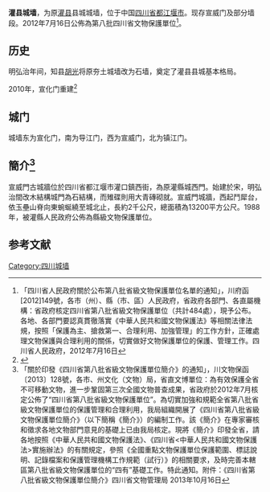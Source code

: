 {{msg:四川省文物保護單位
|名稱 = 宣威門古城牆
|編號 = 91
|圖片 = 
|級別 = S8
|分類 = 
|時代 = [[明代|明代]]至[[清代|清代]]
|地点 = [[四川省|四川省]][[成都市|成都市]][[都江堰市|都江堰市]]
|坐標 =
|登錄 = 2012年7月16日
}}
'''灌县城墙'''，为原[[灌县|灌县]]县城城墙，位于中国[[四川省|四川省]][[都江堰市|都江堰市]]。现存宣威门及部分墙段。2012年7月16日公佈為第八批四川省文物保護單位<ref>「四川省人民政府關於公布第八批省級文物保護單位名單的通知」，川府函[2012]149號，各市（州）、縣（市、區）人民政府，省政府各部門、各直屬機構：省政府核定四川省第八批省級文物保護單位（共計484處），現予公布。各地、各部門要認真貫徹落實《中華人民共和國文物保護法》等相關法律法規，按照「保護為主、搶救第一、合理利用、加強管理」的工作方針，正確處理文物保護與合理利用的關係，切實做好文物保護單位的保護、管理工作。四川省人民政府，2012年7月16日</ref>。

== 历史 ==
明弘治年间，知县[[胡光|胡光]]将原夯土城墙改为石墙，奠定了灌县县城基本格局。

2010年，宣化门重建<ref>{{Cite web |url=http://news.163.com/10/0222/02/603IP96U000120GR.html |title=今年5·12 东门城楼矗立都江堰 |access-date=2015-04-18 |archive-url=https://web.archive.org/web/20150418165406/http://news.163.com/10/0222/02/603IP96U000120GR.html |archive-date=2015-04-18 |dead-url=yes }}</ref>

== 城门 ==
城墙东为宣化门，南为导江门，西为宣威门，北为镇江门。

== 簡介<ref>「關於印發《四川省第八批省級文物保護單位簡介》的通知」，川文物保函〔2013〕128號，各市、州文化（文物）局，省直文博單位：為有效保護全省不可移動文物，進一步鞏固第三次全國文物普查成果，省政府於2012年7月核定公佈了“四川省第八批省級文物保護單位”。為切實加強和規範全省第八批省級文物保護單位的保護管理和合理利用，我局組織開展了《四川省第八批省級文物保護單位簡介》（以下簡稱《簡介》）的編制工作。該《簡介》在專家審核和徵求各地文物部門意見的基礎上已由我局核定。現將《簡介》印發全省，請各地按照《中華人民共和國文物保護法》、《四川省<中華人民共和國文物保護法>實施辦法》的有關規定，參照《全國重點文物保護單位保護範圍、標誌說明、記錄檔案和保護管理機構工作規範（試行）》的相關要求，及時完善本轄區第八批省級文物保護單位的“四有”基礎工作。特此通知。附件：《四川省第八批省級文物保護單位簡介》四川省文物管理局  2013年10月16日</ref> ==
宣威門古城牆位於四川省都江堰市灌口鎮西街，為原灌縣城西門。始建於宋，明弘治間改木結構城門為石結構，而雉碟則用大青磚砌就。宣威門城牆，西起鬥犀台，依玉壘山脊向東蜿蜒繞至城北止，長約2千公尺，總面積為13200平方公尺。1988年，被灌縣人民政府公佈為縣級文物保護單位。
==参考文献==
{{reflist}}
{{成都市境内的四川省文物保护单位}}
{{四川省境内的古城墙}}
[[Category:四川城墙|Category:四川城墙]]